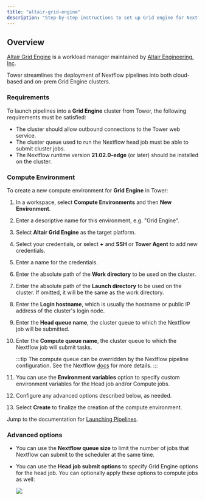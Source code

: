 ```yaml
---
title: "altair-grid-engine"
description: "Step-by-step instructions to set up Grid engine for Nextflow Tower."
---
```


## Overview

[Altair Grid Engine](https://www.altair.com/grid-engine/) is a workload manager maintained by [Altair Engineering, Inc](https://www.altair.com).

Tower streamlines the deployment of Nextflow pipelines into both cloud-based and on-prem Grid Engine clusters.

### Requirements

To launch pipelines into a **Grid Engine** cluster from Tower, the following requirements must be satisfied:

- The cluster should allow outbound connections to the Tower web service.
- The cluster queue used to run the Nextflow head job must be able to submit cluster jobs.
- The Nextflow runtime version **21.02.0-edge** (or later) should be installed on the cluster.

### Compute Environment

To create a new compute environment for **Grid Engine** in Tower:

1.  In a workspace, select **Compute Environments** and then **New Environment**.

1.  Enter a descriptive name for this environment, e.g. "Grid Engine".

1.  Select **Altair Grid Engine** as the target platform.

1.  Select your credentials, or select **+** and **SSH** or **Tower Agent** to add new credentials.

1.  Enter a name for the credentials.

1.  Enter the absolute path of the **Work directory** to be used on the cluster.

1.  Enter the absolute path of the **Launch directory** to be used on the cluster. If omitted, it will be the same as the work directory.

1.  Enter the **Login hostname**, which is usually the hostname or public IP address of the cluster's login node.

1.  Enter the **Head queue name**, the cluster queue to which the Nextflow job will be submitted.

1.  Enter the **Compute queue name**, the cluster queue to which the Nextflow job will submit tasks.

    :::tip
    The compute queue can be overridden by the Nextflow pipeline configuration. See the Nextflow [docs](https://www.nextflow.io/docs/latest/process.html#queue) for more details.
    :::

1.  You can use the **Environment variables** option to specify custom environment variables for the Head job and/or Compute jobs.

1.  Configure any advanced options described below, as needed.

1.  Select **Create** to finalize the creation of the compute environment.

Jump to the documentation for [Launching Pipelines](../launch/launchpad.mdx).

### Advanced options

- You can use the **Nextflow queue size** to limit the number of jobs that Nextflow can submit to the scheduler at the same time.

- You can use the **Head job submit options** to specify Grid Engine options for the head job. You can optionally apply these options to compute jobs as well:

  ![](./_images/head_job_propagation.png)
